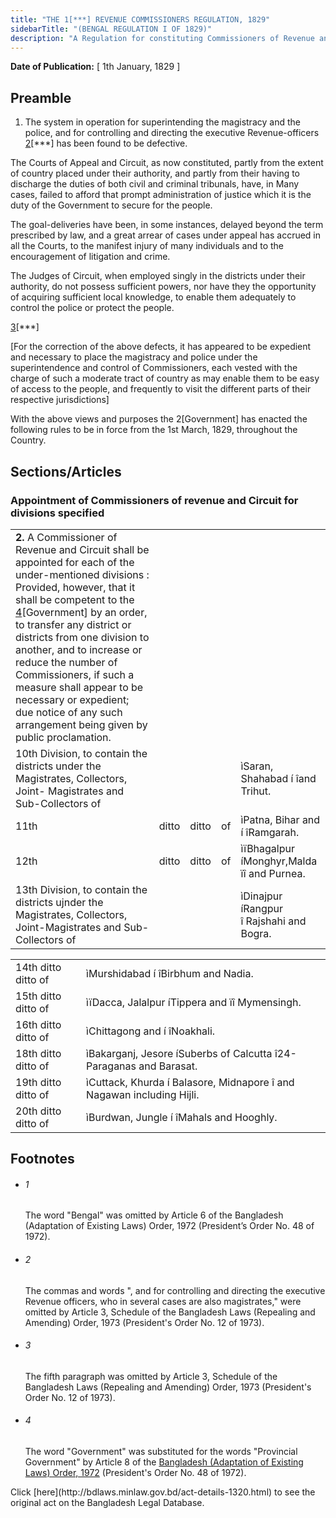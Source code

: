 ```yaml
---
title: "THE 1[***] REVENUE COMMISSIONERS REGULATION, 1829"
sidebarTitle: "(BENGAL REGULATION I OF 1829)"
description: "A Regulation for constituting Commissioners of Revenue and Circuit"
---
```


**Date of Publication:** [ 1th January, 1829 ]

## Preamble

1. The system in operation for superintending the magistracy and the police, and for controlling and directing the executive Revenue-officers [2](1)[\*\*\*] has been found to be defective.

The Courts of Appeal and Circuit, as now constituted, partly from the extent of country placed under their authority, and partly from their having to discharge the duties of both civil and criminal tribunals, have, in Many cases, failed to afford that prompt administration of justice which it is the duty of the Government to secure for the people.

The goal-deliveries have been, in some instances, delayed beyond the term prescribed by law, and a great arrear of cases under appeal has accrued in all the Courts, to the manifest injury of many individuals and to the encouragement of litigation and crime.

The Judges of Circuit, when employed singly in the districts under their authority, do not possess sufficient powers, nor have they the opportunity of acquiring sufficient local knowledge, to enable them adequately to control the police or protect the people.

[3](2)[\*\*\*]

[For the correction of the above defects, it has appeared to be expedient and necessary to place the magistracy and police under the superintendence and control of Commissioners, each vested with the charge of such a moderate tract of country as may enable them to be easy of access to the people, and frequently to visit the different parts of their respective jurisdictions]

With the above views and purposes the 2[Government] has enacted the following rules to be in force from the 1st March, 1829, throughout the Country.

## Sections/Articles

### Appointment of Commissioners of revenue and Circuit for divisions specified

|                                                                                                                                                                                                                                                                                                                                                                                                                                                                 |       |       |     |                                           |
| --------------------------------------------------------------------------------------------------------------------------------------------------------------------------------------------------------------------------------------------------------------------------------------------------------------------------------------------------------------------------------------------------------------------------------------------------------------- | ----- | ----- | --- | ----------------------------------------- |
| **2.** A Commissioner of Revenue and Circuit shall be appointed for each of the under-mentioned divisions : Provided, however, that it shall be competent to the [4](1)[Government] by an order, to transfer any district or districts from one division to another, and to increase or reduce the number of Commissioners, if such a measure shall appear to be necessary or expedient; due notice of any such arrangement being given by public proclamation. |       |       |     |                                           |
| 10th Division, to contain the districts under the Magistrates, Collectors, Joint- Magistrates and Sub-Collectors of                                                                                                                                                                                                                                                                                                                                             |       |       |     | ìSaran, Shahabad í îand Trihut.           |
| 11th                                                                                                                                                                                                                                                                                                                                                                                                                                                            | ditto | ditto | of  | ìPatna, Bihar and í îRamgarah.            |
| 12th                                                                                                                                                                                                                                                                                                                                                                                                                                                            | ditto | ditto | of  | ìïBhagalpur íMonghyr,Malda ïî and Purnea. |
| 13th Division, to contain the districts ujnder the Magistrates, Collectors, Joint-Magistrates and Sub-Collectors of                                                                                                                                                                                                                                                                                                                                             |       |       |     | ìDinajpur íRangpur î Rajshahi and Bogra.  |

|                     |                                                                       |
| ------------------- | --------------------------------------------------------------------- |
| 14th ditto ditto of | ìMurshidabad í îBirbhum and Nadia.                                    |
| 15th ditto ditto of | ìïDacca, Jalalpur íTippera and ïî Mymensingh.                         |
| 16th ditto ditto of | ìChittagong and í îNoakhali.                                          |
| 18th ditto ditto of | ìBakarganj, Jesore íSuberbs of Calcutta î24-Paraganas and Barasat.    |
| 19th ditto ditto of | ìCuttack, Khurda í Balasore, Midnapore î and Nagawan including Hijli. |
| 20th ditto ditto of | ìBurdwan, Jungle í îMahals and Hooghly.                               |

## Footnotes

- ###### 1

  The word "Bengal" was omitted by Article 6 of the Bangladesh (Adaptation of Existing Laws) Order, 1972 (President’s Order No. 48 of 1972).

- ###### 2

  The commas and words ", and for controlling and directing the executive Revenue officers, who in several cases are also magistrates," were omitted by Article 3, Schedule of the Bangladesh Laws (Repealing and Amending) Order, 1973 (President's Order No. 12 of 1973).

- ###### 3

  The fifth paragraph was omitted by Article 3, Schedule of the Bangladesh Laws (Repealing and Amending) Order, 1973 (President's Order No. 12 of 1973).

- ###### 4

  The word "Government" was substituted for the words "Provincial Government" by Article 8 of the [Bangladesh (Adaptation of Existing Laws) Order, 1972](/laws/volume-15/act-388 "Bangladesh (Adaptation of Existing Laws) Order, 1972 ") (President's Order No. 48 of 1972).

<Note>
  Click [here](http://bdlaws.minlaw.gov.bd/act-details-1320.html) to see the original act on the Bangladesh Legal Database.
</Note>
